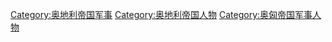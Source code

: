 [[Category:奥地利帝国军事|Category:奥地利帝国军事]]
[[Category:奥地利帝国人物|Category:奥地利帝国人物]]
[[Category:奥匈帝国军事人物|Category:奥匈帝国军事人物]]